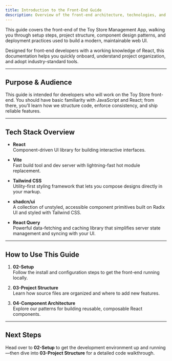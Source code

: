 ```yaml
---
title: Introduction to the Front-End Guide
description: Overview of the front-end architecture, technologies, and guide structure for the Toy Store Management App.
---
```


This guide covers the front-end of the Toy Store Management App, walking you through setup steps, project structure, component design patterns, and deployment practices used to build a modern, maintainable web UI.

Designed for front-end developers with a working knowledge of React, this documentation helps you quickly onboard, understand project organization, and adopt industry-standard tools.

---

## Purpose & Audience

This guide is intended for developers who will work on the Toy Store front-end. You should have basic familiarity with JavaScript and React; from there, you’ll learn how we structure code, enforce consistency, and ship reliable features.

---

## Tech Stack Overview

- **React**  
  Component-driven UI library for building interactive interfaces.

- **Vite**  
  Fast build tool and dev server with lightning-fast hot module replacement.

- **Tailwind CSS**  
  Utility-first styling framework that lets you compose designs directly in your markup.

- **shadcn/ui**  
  A collection of unstyled, accessible component primitives built on Radix UI and styled with Tailwind CSS.

- **React Query**  
  Powerful data-fetching and caching library that simplifies server state management and syncing with your UI.

---

## How to Use This Guide

1. **02-Setup**  
   Follow the install and configuration steps to get the front-end running locally.

2. **03-Project Structure**  
   Learn how source files are organized and where to add new features.

3. **04-Component Architecture**  
   Explore our patterns for building reusable, composable React components.

---

## Next Steps

Head over to **02-Setup** to get the development environment up and running—then dive into **03-Project Structure** for a detailed code walkthrough.
